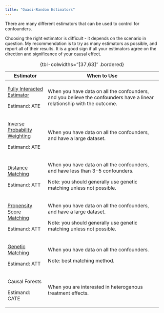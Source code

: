 ```yaml
---
title: "Quasi-Random Estimators"
---
```


There are many different estimators that can be used to control for confounders.

Choosing the right estimator is difficult - it depends on the scenario in question. My recommendation is to try as many estimators as possible, and report all of their results. It is a good sign if all your estimators agree on the direction and significance of your causal effect.

+--------------------------------------------+-------------------------------------------------------------------------------------------------------------------------+
| Estimator                                  | When to Use                                                                                                             |
+============================================+=========================================================================================================================+
| [Fully Interacted Estimator](interact.qmd) | When you have data on all the confounders, and you believe the confounders have a linear relationship with the outcome. |
|                                            |                                                                                                                         |
| ::: small                                  |                                                                                                                         |
| Estimand: ATE                              |                                                                                                                         |
| :::                                        |                                                                                                                         |
+--------------------------------------------+-------------------------------------------------------------------------------------------------------------------------+
| [Inverse Probability Weighting](ipw.qmd)   | When you have data on all the confounders, and have a large dataset.                                                    |
|                                            |                                                                                                                         |
| ::: small                                  |                                                                                                                         |
| Estimand: ATE                              |                                                                                                                         |
| :::                                        |                                                                                                                         |
+--------------------------------------------+-------------------------------------------------------------------------------------------------------------------------+
| [Distance Matching](distance.qmd)          | When you have data on all the confounders, and have less than 3-5 confounders.                                          |
|                                            |                                                                                                                         |
| ::: small                                  | ::: small                                                                                                               |
| Estimand: ATT                              | Note: you should generally use genetic matching unless not possible.                                                    |
| :::                                        | :::                                                                                                                     |
+--------------------------------------------+-------------------------------------------------------------------------------------------------------------------------+
| [Propensity Score Matching](pscore.qmd)    | When you have data on all the confounders, and have a large dataset.                                                    |
|                                            |                                                                                                                         |
| ::: small                                  | ::: small                                                                                                               |
| Estimand: ATT                              | Note: you should generally use genetic matching unless not possible.                                                    |
| :::                                        | :::                                                                                                                     |
+--------------------------------------------+-------------------------------------------------------------------------------------------------------------------------+
| [Genetic Matching](genetic.qmd)            | When you have data on all the confounders.                                                                              |
|                                            |                                                                                                                         |
| ::: small                                  | ::: small                                                                                                               |
| Estimand: ATT                              | Note: best matching method.                                                                                             |
| :::                                        | :::                                                                                                                     |
+--------------------------------------------+-------------------------------------------------------------------------------------------------------------------------+
| Causal Forests                             | When you are interested in heterogenous treatment effects.                                                              |
|                                            |                                                                                                                         |
| ::: small                                  |                                                                                                                         |
| Estimand: CATE                             |                                                                                                                         |
| :::                                        |                                                                                                                         |
+--------------------------------------------+-------------------------------------------------------------------------------------------------------------------------+

: {tbl-colwidths="\[37,63\]" .bordered}
